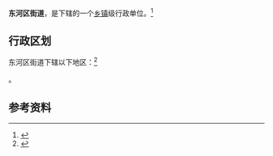 {{中国乡级行政区|65/22/01/001/000}}

'''东河区街道'''，是{{PRC admin/fullname|65/22/01/001/000|3}}下辖的一个[[乡镇|乡镇]]级行政单位。<ref>{{PRC admin/ref sgc|{{PRC admin/parent|65/22/01/001/000}}}}</ref>

== 行政区划 ==

东河区街道下辖以下地区：<ref>{{PRC admin/ref sgc|65/22/01/001/000}}</ref>

{{PRC admin/children|65/22/01/001/000}}。

== 参考资料 ==

{{reflist}}

{{行政区划小作品}}
{{PRC admin/navcat|65/22/01/001/000}}